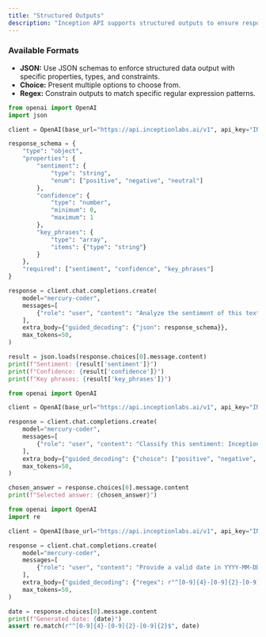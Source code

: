 ```yaml
---
title: "Structured Outputs"
description: "Inception API supports structured outputs to ensure responses follow specific formats."
---
```


### Available Formats

- **JSON:** Use JSON schemas to enforce structured data output with specific properties, types, and constraints.
- **Choice:** Present multiple options to choose from.
- **Regex:** Constrain outputs to match specific regular expression patterns.

<CodeGroup>

```python JSON
from openai import OpenAI
import json

client = OpenAI(base_url="https://api.inceptionlabs.ai/v1", api_key="INCEPTION_API_KEY")

response_schema = {
    "type": "object",
    "properties": {
        "sentiment": {
            "type": "string",
            "enum": ["positive", "negative", "neutral"]
        },
        "confidence": {
            "type": "number",
            "minimum": 0,
            "maximum": 1
        },
        "key_phrases": {
            "type": "array",
            "items": {"type": "string"}
        }
    },
    "required": ["sentiment", "confidence", "key_phrases"]
}

response = client.chat.completions.create(
    model="mercury-coder",
    messages=[
        {"role": "user", "content": "Analyze the sentiment of this text: 'I absolutely love this feature! It works perfectly and saves me so much time.'"}
    ],
    extra_body={"guided_decoding": {"json": response_schema}},
    max_tokens=50,
)

result = json.loads(response.choices[0].message.content)
print(f"Sentiment: {result['sentiment']}")
print(f"Confidence: {result['confidence']}")
print(f"Key phrases: {result['key_phrases']}")
```


```python Choice
from openai import OpenAI

client = OpenAI(base_url="https://api.inceptionlabs.ai/v1", api_key="INCEPTION_API_KEY")

response = client.chat.completions.create(
    model="mercury-coder",
    messages=[
        {"role": "user", "content": "Classify this sentiment: Inception is wonderful!"}
    ],
    extra_body={"guided_decoding": {"choice": ["positive", "negative", "neutral"]}},
    max_tokens=50,
)

chosen_answer = response.choices[0].message.content
print(f"Selected answer: {chosen_answer}")
```


```python Regex
from openai import OpenAI
import re

client = OpenAI(base_url="https://api.inceptionlabs.ai/v1", api_key="INCEPTION_API_KEY")

response = client.chat.completions.create(
    model="mercury-coder",
    messages=[
        {"role": "user", "content": "Provide a valid date in YYYY-MM-DD format."}
    ],
    extra_body={"guided_decoding": {"regex": r"^[0-9]{4}-[0-9]{2}-[0-9]{2}$"}},
    max_tokens=50,
)

date = response.choices[0].message.content
print(f"Generated date: {date}")
assert re.match(r"^[0-9]{4}-[0-9]{2}-[0-9]{2}$", date)
```

</CodeGroup>